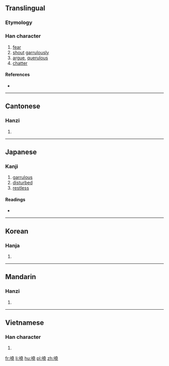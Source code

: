 {{also|哓}}
==Translingual==

===Etymology===
{{Han compound|口|堯|c1=s|c2=p|t1=mouth|ls=psc}}

===Han character===
{{Han char|rn=30|rad=口|as=12|sn=15|four=6401<sub>1</sub>|canj=口土土山 (RGGU)|ids=⿰[[口]][[堯]]}}

# [[fear]]
# [[shout]] [[garrulously]]
# [[argue]], [[querulous]]
# [[chatter]]

====References====
* {{Han ref|kx=0207.130|dkj=04259|dj=0430.110|hdz=10680.080|uh=5635|ud=22069|bh=E4F9|bd=58617}}

----

==Cantonese==

===Hanzi===
{{yue-hanzi|jyut=hiu1|y=hiu1|sim=哓}}

# {{defn|lang=yue|sort=口12}}

----

==Japanese==

===Kanji===
{{ja-kanji|grade=|rs=口12}}

# [[garrulous]]
# [[disturbed]]
# [[restless]]

====Readings====
* {{ja-readings|on=[[キョウ]] (kyou)|kun=[[おそれる]] (osoreru)}}

----

==Korean==

===Hanja===
{{ko-hanja|hangeul=효|rv=hyo|mr=hyo}}

# {{defn|lang=ko|sort=口12}}

----

==Mandarin==

===Hanzi===
{{cmn-hanzi|sim=哓|pin=[[xiāo]] ([[xiao1]])|wg=hsiao<sup>1</sup>}}

# {{defn|lang=cmn|sort=口12}}

----

==Vietnamese==

===Han character===
{{vi-hantu|[[nghêu]]|rs=口12}}

# {{defn|lang=vi|sort=口12}}

[[fr:嘵]]
[[li:嘵]]
[[hu:嘵]]
[[pl:嘵]]
[[zh:嘵]]